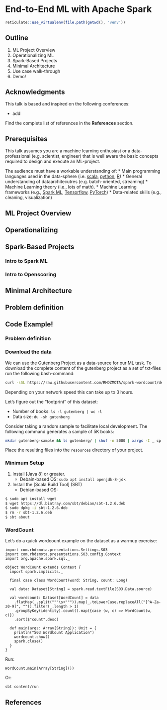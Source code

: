 # End-to-End ML with Apache Spark

```{r setup-end-to-end-sparkml, include=FALSE}
reticulate::use_virtualenv(file.path(getwd(), 'venv'))
```

## Outline

1. ML Project Overview
2. Operationalizing ML
3. Spark-Based Projects
4. Minimal Architecture
5. Use case walk-through
6. Demo!

## Acknowledgments

This talk is based and inspired on the following conferences:

* add

Find the complete list of references in the **References** section.

## Prerequisites

This talk assumes you are a machine learning enthusiast or a data-professional (e.g. scientist, engineer) that is well aware the basic concepts required to design and execute an ML-project.

The audience must have a workable understanding of: 
* Main programming languages used in the data-sphere (i.e. [scala], [python], [R])
* General understanding of dataarchitecutres (e.g. batch-oriented, streaming)
* Machine Learning theory (i.e., lots of math).
* Machine Learning frameworks (e.g., [Spark ML], [Tensorflow], [PyTorch])
* Data-related skills (e.g., cleaning, visualization)

[scala]: https://www.scala-lang.org/
[python]: https://www.python.org/
[R]: https://www.r-project.org/
[Spark ML]: http://spark.apache.org
[Tensorflow]: https://www.tensorflow.org/
[PyTorch]: https://pytorch.org/

## ML Project Overview 


## Operationalizing

## Spark-Based Projects

### Intro to Spark ML

### Intro to Openscoring

## Minimal Architecture

## Problem definition

## Code Example!

### Problem definition

### Download the data

We can use the Gutenberg Project as a data-source for our ML task. To download the complete content of the gutenberg project as a set of txt-files run the following bash-command:

```bash
curl -sSL https://raw.githubusercontent.com/RHDZMOTA/spark-wordcount/develop/gutenberg.sh | sh
```

Depending on your network speed this can take up to 3 hours.

Let's figure out the "footprint" of this dataset:

* Number of books: `ls -l gutenberg | wc -l`
* Data size: `du -sh gutenberg`

Consider taking a random sample to facilitate local development. The following command generates a sample of 5K books:

```bash
mkdir gutenberg-sample && ls gutenberg/ | shuf -n 5000 | xargs -I _ cp gutenberg/_ gutenberg-sample/_
```

Place the resulting files into the `resources` directory of your project. 

### Minimum Setup

1. Install [Java 8] or greater.
    * Debain-based OS: `sudo apt install openjdk-8-jdk`
2. Install the [Scala Build Tool] (SBT)
    * Debian-based OS:

```bash
$ sudo apt install wget
$ wget https://dl.bintray.com/sbt/debian/sbt-1.2.6.deb
$ sudo dpkg -i sbt-1.2.6.deb
$ rm -r sbt-1.2.6.deb
$ sbt about
```

### WordCount

Let's do a quick wordcount example on the dataset as a warmup exercise:

```tut:book
import com.rhdzmota.presentations.Settings.S03
import com.rhdzmota.presentations.S03.config.Context
import org.apache.spark.sql._

object WordCount extends Context {
  import spark.implicits._

  final case class WordCount(word: String, count: Long)

  val data: Dataset[String] = spark.read.textFile(S03.Data.source)

  val wordcount: Dataset[WordCount] = data
    .flatMap(_.split("""\s+""")).map(_.toLowerCase.replaceAll("[^A-Za-z0-9]", "")).filter(_.length > 1)
    .groupByKey(identity).count().map({case (w, c) => WordCount(w, c)})
    .sort($"count".desc)

  def main(args: Array[String]): Unit = {
    println("S03 WordCount Application")
    wordcount.show()
    spark.close()
  }
}
```

Run:

```tut:book
WordCount.main(Array[String]())
```

Or:

```bash
sbt content/run
```


## References
